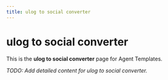 ```yaml
---
title: ulog to social converter
---
```


# ulog to social converter

This is the **ulog to social converter** page for Agent Templates.

_TODO: Add detailed content for ulog to social converter._
